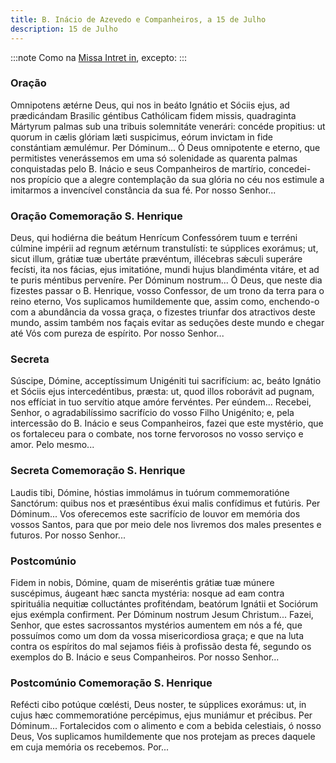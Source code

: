 ```yaml
---
title: B. Inácio de Azevedo e Companheiros, a 15 de Julho
description: 15 de Julho
---
```


:::note
Como na [Missa Intret in](/missal/comum/6muitosmartires1), excepto:
:::

### Oração

<div class="side-by-side not-content">
  <span>
    Omnipotens ætérne Deus, qui nos in beáto Ignátio et Sóciis ejus, ad
    prædicándam Brasilic géntibus Cathólicam fidem missis, quadraginta Mártyrum
    palmas sub una tribuis solemnitáte venerári: concéde propitius: ut quorum in
    cælis glóriam læti suspicimus, eórum invictam in fide constántiam æmulémur.
    Per Dóminum...
  </span>
  <span>
    Ó Deus omnipotente e eterno, que permitistes venerássemos em uma só
    solenidade as quarenta palmas conquistadas pelo B. Inácio e seus
    Companheiros de martírio, concedei-nos propício que a alegre contemplação da
    sua glória no céu nos estimule a imitarmos a invencível constância da sua
    fé. Por nosso Senhor...
  </span>
</div>

### Oração Comemoração S. Henrique

<div class="side-by-side not-content">
  <span>
    Deus, qui hodiérna die beátum Henrícum Confessórem tuum e terréni cúlmine
    impérii ad regnum ætérnum transtulísti: te súpplices exorámus; ut, sicut
    illum, grátiæ tuæ ubertáte prævéntum, illécebras sǽculi superáre fecísti,
    ita nos fácias, ejus imitatióne, mundi hujus blandiménta vitáre, et ad te
    puris méntibus perveníre. Per Dóminum nostrum...
  </span>
  <span>
    Ó Deus, que neste dia fizestes passar o B. Henrique, vosso Confessor, de um
    trono da terra para o reino eterno, Vos suplicamos humildemente que, assim
    como, enchendo-o com a abundância da vossa graça, o fizestes triunfar dos
    atractivos deste mundo, assim também nos façais evitar as seduções deste
    mundo e chegar até Vós com pureza de espírito. Por nosso Senhor...
  </span>
</div>

### Secreta

<div class="side-by-side not-content">
  <span>
    Súscipe, Dómine, acceptíssimum Unigéniti tui sacrifícium: ac, beáto Ignátio
    et Sóciis ejus intercedéntibus, præsta: ut, quod illos roborávit ad pugnam,
    nos effíciat in tuo servítio atque amóre fervéntes. Per eúndem...
  </span>
  <span>
    Recebei, Senhor, o agradabilíssimo sacrifício do vosso Filho Unigénito; e,
    pela intercessão do B. Inácio e seus Companheiros, fazei que este mystério,
    que os fortaleceu para o combate, nos torne fervorosos no vosso serviço e
    amor. Pelo mesmo...
  </span>
</div>

### Secreta Comemoração S. Henrique

<div class="side-by-side not-content">
  <span>
    Laudis tibi, Dómine, hóstias immolámus in tuórum commemoratióne Sanctórum:
    quibus nos et præséntibus éxui malis confídimus et futúris. Per Dóminum...
  </span>
  <span>
    Vos oferecemos este sacrifício de louvor em memória dos vossos Santos, para
    que por meio dele nos livremos dos males presentes e futuros. Por nosso
    Senhor...
  </span>
</div>

### Postcomúnio

<div class="side-by-side not-content">
  <span>
    Fidem in nobis, Dómine, quam de miseréntis grátiæ tuæ múnere suscépimus,
    áugeant hæc sancta mystéria: nosque ad eam contra spirituália nequitiæ
    colluctántes profiténdam, beatórum Ignátii et Sociórum ejus exémpla
    confirment. Per Dóminum nostrum Jesum Christum...
  </span>
  <span>
    Fazei, Senhor, que estes sacrossantos mystérios aumentem em nós a fé, que
    possuímos como um dom da vossa misericordiosa graça; e que na luta contra os
    espíritos do mal sejamos fiéis à profissão desta fé, segundo os exemplos do
    B. Inácio e seus Companheiros. Por nosso Senhor...
  </span>
</div>

### Postcomúnio Comemoração S. Henrique

<div class="side-by-side not-content">
  <span>
    Refécti cibo potúque cœlésti, Deus noster, te súpplices exorámus: ut, in
    cujus hæc commemoratióne percépimus, ejus muniámur et précibus. Per
    Dóminum...
  </span>
  <span>
    Fortalecidos com o alimento e com a bebida celestiais, ó nosso Deus, Vos
    suplicamos humildemente que nos protejam as preces daquele em cuja memória
    os recebemos. Por...
  </span>
</div>
